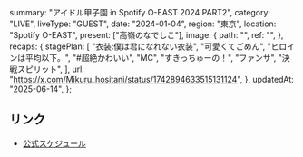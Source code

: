   summary: "アイドル甲子園 in Spotify O-EAST 2024 PART2",
  category: "LIVE",
  liveType: "GUEST",
  date: "2024-01-04",
  region: "東京",
  location: "Spotify O-EAST",
  present: ["高嶺のなでしこ"],
  image: {
    path: "",
    ref: "",
  },
  recaps: {
    stagePlan: [
      "衣装:僕は君になれない衣装",
      "可愛くてごめん",
      "ヒロインは平均以下。",
      "#超絶かわいい",
      "MC",
      "すきっちゅーの！",
      "ファンサ",
      "決戦スピリット",
    ],
    url: "https://x.com/Mikuru_hositani/status/1742894633515131124",
  },
  updatedAt: "2025-06-14",
};

## リンク

- [公式スケジュール](https://takanenonadeshiko.jp/?p=1561)
